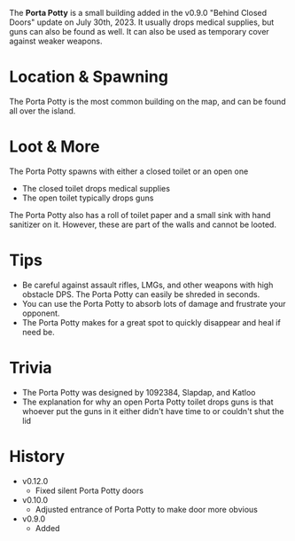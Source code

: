 The **Porta Potty** is a small building added in the v0.9.0 "Behind Closed Doors" update on July 30th, 2023. It usually drops medical supplies, but guns can also be found as well. It can also be used as temporary cover against weaker weapons.

# Location & Spawning
The Porta Potty is the most common building on the map, and can be found all over the island.

# Loot & More
The Porta Potty spawns with either a closed toilet or an open one
  - The closed toilet drops medical supplies
  - The open toilet typically drops guns

The Porta Potty also has a roll of toilet paper and a small sink with hand sanitizer on it. However, these are part of the walls and cannot be looted.

# Tips
- Be careful against assault rifles, LMGs, and other weapons with high obstacle DPS. The Porta Potty can easily be shreded in seconds.
- You can use the Porta Potty to absorb lots of damage and frustrate your opponent.
- The Porta Potty makes for a great spot to quickly disappear and heal if need be.

# Trivia
- The Porta Potty was designed by 1092384, Slapdap, and Katloo
- The explanation for why an open Porta Potty toilet drops guns is that whoever put the guns in it either didn't have time to or couldn't shut the lid

# History
- v0.12.0
  - Fixed silent Porta Potty doors
- v0.10.0
  - Adjusted entrance of Porta Potty to make door more obvious
- v0.9.0
  - Added
